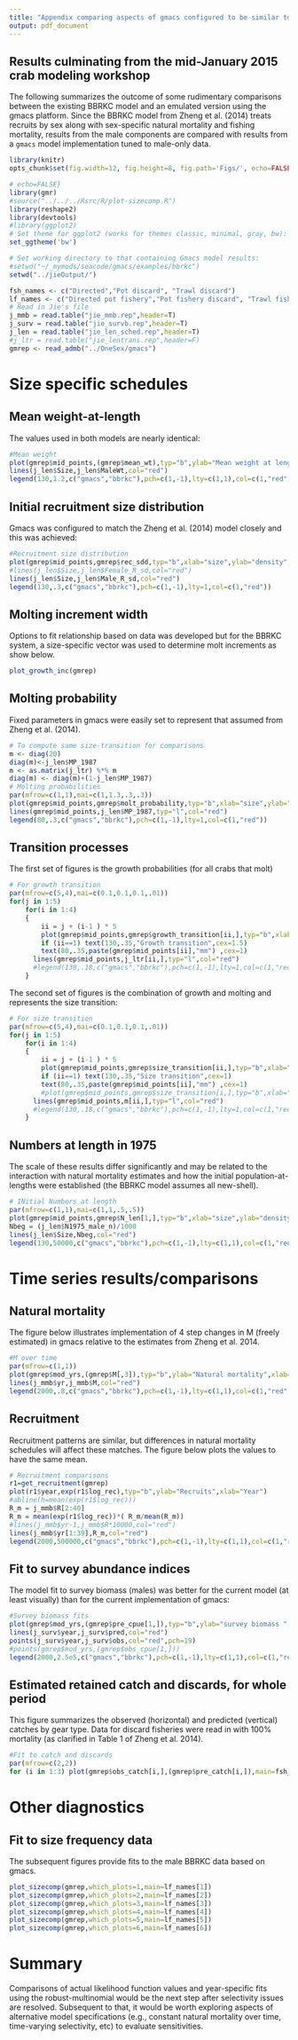 ```yaml
---
title: "Appendix comparing aspects of gmacs configured to be similar to that of Zheng et al. 2014"
output: pdf_document
---
```

## Results culminating from the mid-January 2015 crab modeling workshop

The following summarizes the outcome of some rudimentary comparisons between the existing BBRKC model and an emulated version using the gmacs platform.
Since the BBRKC model from Zheng et al. (2014) treats recruits by sex along with sex-specific natural mortality and fishing mortality, results from the male components are compared with
results from a `gmacs` model implementation tuned to male-only data. 


```r
library(knitr)
opts_chunk$set(fig.width=12, fig.height=8, fig.path='Figs/', echo=FALSE, warning=FALSE, message=FALSE)
```

```r
# echo=FALSE}
library(gmr)
#source("../../../Rsrc/R/plot-sizecomp.R")
library(reshape2)
library(devtools)
#library(ggplot2)
# Set theme for ggplot2 (works for themes classic, minimal, gray, bw):
set_ggtheme('bw')

# Set working directory to that containing Gmacs model results:
#setwd("~/_mymods/seacode/gmacs/examples/bbrkc")
setwd("../jieOutput/")

fsh_names <- c("Directed","Pot discard", "Trawl discard")
lf_names <- c("Directed pot fishery","Pot fishery discard", "Trawl fishery discard","BTS Newshell","BTS Oldshell","BSFRF")
# Read in Jie's file
j_mmb = read.table("jie_mmb.rep",header=T)
j_surv = read.table("jie_survb.rep",header=T)
j_len = read.table("jie_len_sched.rep",header=T)
#j_ltr = read.table("jie_lentrans.rep",header=F)
gmrep <- read_admb("../OneSex/gmacs")
```


# Size specific schedules

## Mean weight-at-length
The values used in both models are nearly identical:

```r
#Mean weight
plot(gmrep$mid_points,(gmrep$mean_wt),typ="b",ylab="Mean weight at length",xlab="Carapace width (mm)",ylim=c(0,4))
lines(j_len$Size,j_len$MaleWt,col="red")
legend(130,1.2,c("gmacs","bbrkc"),pch=c(1,-1),lty=c(1,1),col=c(1,"red"))
```

  
## Initial recruitment size distribution
Gmacs was configured to match the Zheng et al. (2014) model closely and this was achieved: 

```r
#Recruitment size distribution
plot(gmrep$mid_points,gmrep$rec_sdd,typ="b",xlab="size",ylab="density",main="Recruitment size distribution")
#lines(j_len$Size,j_len$Female_R_sd,col="red")
lines(j_len$Size,j_len$Male_R_sd,col="red")
legend(130,.3,c("gmacs","bbrkc"),pch=c(1,-1),lty=1,col=c(1,"red"))
```

## Molting increment width
Options to fit relationship based on data was developed but for the BBRKC system, a size-specific vector was used to determine molt increments as show below.

```r
plot_growth_inc(gmrep)
```

## Molting probability
Fixed parameters in gmacs were easily set to represent that assumed from Zheng et al. (2014).

```r
# To compute same size-transition for comparisons
m <- diag(20)
diag(m)<-j_len$MP_1987
m <- as.matrix(j_ltr) %*% m
diag(m) <- diag(m)+(1-j_len$MP_1987)
# Molting probabilities
par(mfrow=c(1,1),mai=c(1,1.3,.3,.3))
plot(gmrep$mid_points,gmrep$molt_probability,typ="b",xlab="size",ylab="probability",main="Molting probability ")
lines(gmrep$mid_points,j_len$MP_1987,typ="l",col="red")
legend(80,.3,c("gmacs","bbrkc"),pch=c(1,-1),lty=1,col=c(1,"red"))
```

## Transition processes

The first set of figures is the growth probabilities (for all crabs that molt)

```r
# For growth transition
par(mfrow=c(5,4),mai=c(0.1,0.1,0.1,.01))
for(j in 1:5)
	for(i in 1:4)
	{
		ii = j + (i-1 ) * 5
		plot(gmrep$mid_points,gmrep$growth_transition[ii,],typ="b",xlab="size",ylab="probability",ylim=c(0,.4),xaxt="n",yaxt="n")
		if (ii==1) text(130,.35,"Growth transition",cex=1.5)
		text(80,.35,paste(gmrep$mid_points[ii],"mm") ,cex=1)
	  lines(gmrep$mid_points,j_ltr[ii,],typ="l",col="red")
	  #legend(130,.18,c("gmacs","bbrkc"),pch=c(1,-1),lty=1,col=c(1,"red"))
	}
```

The second set of figures is the combination of growth and molting and represents the size transition:

```r
# For size transition
par(mfrow=c(5,4),mai=c(0.1,0.1,0.1,.01))
for(j in 1:5)
	for(i in 1:4)
	{
		ii = j + (i-1 ) * 5
		plot(gmrep$mid_points,gmrep$size_transition[ii,],typ="b",xlab="size",ylab="probability",ylim=c(0,.4),xaxt="n",yaxt="n")
		if (ii==1) text(130,.35,"Size transition",cex=1)
		text(80,.35,paste(gmrep$mid_points[ii],"mm") ,cex=1)
		#plot(gmrep$mid_points,gmrep$size_transition[i,],typ="b",xlab="size",ylab="probability",main=paste("Growth transition bin",i),ylim=c(0,.4))
	  lines(gmrep$mid_points,m[ii,],typ="l",col="red")
	  #legend(130,.18,c("gmacs","bbrkc"),pch=c(1,-1),lty=1,col=c(1,"red"))
	}
```

## Numbers at length in 1975
The scale of these results differ significantly and may be related to the interaction with natural mortality estimates and how the initial population-at-lengths were established (the BBRKC model assumes all new-shell).

```r
# INitial Numbers at length
par(mfrow=c(1,1),mai=c(1,1,.5,.5))
plot(gmrep$mid_points,gmrep$N_len[1,],typ="b",xlab="size",ylab="density",main="N at length in 1975")
Nbeg = (j_len$N1975_male_n)/1000
lines(j_len$Size,Nbeg,col="red")
legend(130,50000,c("gmacs","bbrkc"),pch=c(1,-1),lty=c(1,1),col=c(1,"red"))
```
 
# Time series results/comparisons
## Natural mortality
The figure below illustrates implementation of 4 step changes in M (freely estimated) in gmacs relative to the estimates from Zheng et al. 2014.


```r
#M over time
par(mfrow=c(1,1))
plot(gmrep$mod_yrs,(gmrep$M[,3]),typ="b",ylab="Natural mortality",xlab="Year",ylim=c(0,1))
lines(j_mmb$yr,j_mmb$M,col="red")
legend(2000,.8,c("gmacs","bbrkc"),pch=c(1,-1),lty=c(1,1),col=c(1,"red"))
```
 
## Recruitment
Recruitment patterns are similar, but differences in natural mortality schedules will affect these matches. The figure below plots the values to have the same mean.

```r
# Recruitment comparisons
r1=get_recruitment(gmrep)
plot(r1$year,exp(r1$log_rec),typ="b",ylab="Recruits",xlab="Year")
#abline(h=mean(exp(r1$log_rec)))
R_m = j_mmb$R[2:40]
R_m = mean(exp(r1$log_rec))*( R_m/mean(R_m))
#lines(j_mmb$yr-1,j_mmb$R*10000,col="red")
lines(j_mmb$yr[1:39],R_m,col="red")
legend(2000,500000,c("gmacs","bbrkc"),pch=c(1,-1),lty=c(1,1),col=c(1,"red"))
```

## Fit to survey abundance indices
The model fit to survey biomass (males) was better for the current model (at least visually) than for the current implementation of gmacs:


```r
#Survey biomass fits
plot(gmrep$mod_yrs,(gmrep$pre_cpue[1,]),typ="b",ylab="survey biomass ",xlab="Year",ylim=c(0,300000))
lines(j_surv$year,j_surv$pred,col="red")
points(j_surv$year,j_surv$obs,col="red",pch=19)
#points(gmrep$mod_yrs,(gmrep$obs_cpue[1,]))
legend(2000,2.5e5,c("gmacs","bbrkc"),pch=c(1,-1),lty=c(1,1),col=c(1,"red"))
```

 
## Estimated retained catch and discards, for whole period
This figure summarizes the observed (horizontal) and predicted (vertical) catches by gear type. Data for discard fisheries were read in with 100% mortality (as clarified in Table 1 of Zheng et al. 2014).

```r
#Fit to catch and discards
par(mfrow=c(2,2))
for (i in 1:3) plot(gmrep$obs_catch[i,],(gmrep$pre_catch[i,]),main=fsh_names[i],typ="p",pch=19,ylab="predicted ",xlab="observed ")
```



# Other diagnostics

## Fit to size frequency data

The subsequent figures provide fits to the male BBRKC data based on gmacs.

```r
plot_sizecomp(gmrep,which_plots=1,main=lf_names[1])
plot_sizecomp(gmrep,which_plots=2,main=lf_names[2])
plot_sizecomp(gmrep,which_plots=3,main=lf_names[3])
plot_sizecomp(gmrep,which_plots=4,main=lf_names[4])
plot_sizecomp(gmrep,which_plots=5,main=lf_names[5])
plot_sizecomp(gmrep,which_plots=6,main=lf_names[6])
```



# Summary
Comparisons of actual likelihood function values and year-specific fits using the robust-multinomial would be the next step after selectivity issues are resolved. Subsequent to that,
it would be worth exploring aspects of alternative model specifications (e.g., constant natural mortality over time, time-varying selectivity, etc) to evaluate sensitivities.



